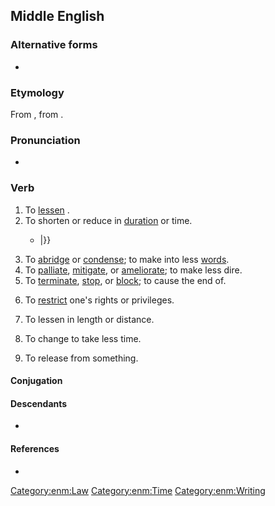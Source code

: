 ==Middle English==

===Alternative forms===
* {{alter|enm|abregen|abriggen|abrigen|obriggen|abregge|abrigge}}

===Etymology===
From {{bor|enm|fro|abreger}}, from {{der|enm|la|abbreviō}}.

===Pronunciation===
* {{IPA|enm|/aˈbrɛdʒən/|/aˈbridʒən/}}

===Verb===
{{head|enm|verb}}

# To [[lessen]] {{gloss|either [[quantity]] or [[amount]]}}.
# To shorten or reduce in [[duration]] or time.
#* {{quote-book|enm|year=a.1400|author={{w|Geoffrey Chaucer}}|title={{w|The Canterbury Tales}}|chapter={{w|The Knight's Tale}}|line= 2999-3000|passage= Al mowe they yet tho dayes wel '''abregge''', / Ther nedeth noght noon auctoritee t'allegge
|translation=Though they could potentially '''make''' those days '''shorter''', / No authority is needed to assert that{{...}}|}}
# To [[abridge]] or [[condense]]; to make into less [[words]].
# To [[palliate]], [[mitigate]], or [[ameliorate]]; to make less dire.
# To [[terminate]], [[stop]], or [[block]]; to cause the end of.
# {{lb|enm|rare}} To [[restrict]] one's rights or privileges.
# {{lb|enm|rare}} To lessen in length or distance.
# {{lb|enm|rare}} To change to take less time.
# {{lb|enm|rare}} To release from something.

====Conjugation====
{{enm-conj|type=weak|stem=abregg}}

====Descendants====
* {{desc|en|abridge}}

====References====
* {{R:MED Online|entry=abreǧ(ǧ)en|part of speech=v|id=MED181 |accessdate=2019-03-16}}

[[Category:enm:Law]]
[[Category:enm:Time]]
[[Category:enm:Writing]]